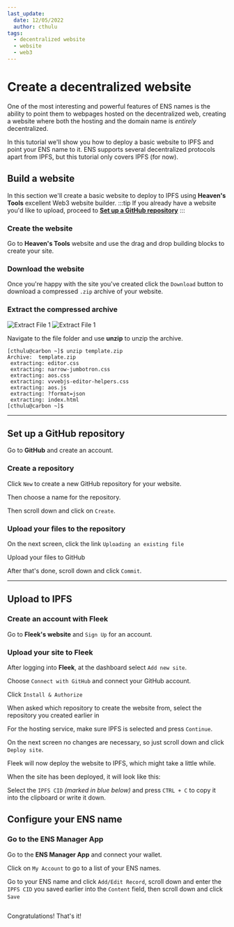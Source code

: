 ```yaml
---
last_update:
  date: 12/05/2022
  author: cthulu
tags:
  - decentralized website
  - website
  - web3
---
```


# Create a decentralized website
One of the most interesting and powerful features of ENS names is the ability to point them to webpages hosted on the decentralized web, creating a website where both the hosting and the domain name is *entirely* decentralized.

In this tutorial we'll show you how to deploy a basic website to IPFS and point your ENS name to it.
ENS supports several decentralized protocols apart from IPFS, but this tutorial only covers IPFS (for now).

## Build a website
In this section we'll create a basic website to deploy to IPFS using <Link to="https://heavens.tools"><b>Heaven's Tools</b></Link> excellent Web3 website builder.
:::tip
If you already have a website you'd like to upload, proceed to [**Set up a GitHub repository**](#set-up-a-github-repository)
:::

### Create the website
Go to <Link to="https://heavens.tools"><b>Heaven's Tools</b></Link> website and use the drag and drop building blocks to create your site.
<BrowserWindow url="heavens.tools">
  <Image img="/img/tutorials/decentralized_website_1.png" />
</BrowserWindow>

### Download the website
Once you're happy with the site you've created click the `Download` button to download a compressed `.zip` archive of your website. 
<BrowserWindow url="heavens.tools">
  <Image img="/img/tutorials/decentralized_website_2.png" />
</BrowserWindow>

### Extract the compressed archive
<Tabs>
  <TabItem value="windows" label="Windows">
    <BrowserWindow url="app.ens.domains">
    </BrowserWindow>
  </TabItem>
  <TabItem value="macos" label="Mac OS" default>
    <BrowserWindow>
      <img
        src={require('/img/tutorials/extract_file_macos_1.png').default}
        alt="Extract File 1"
      />
    </BrowserWindow>
    <BrowserWindow>
      <img
        src={require('/img/tutorials/extract_file_macos_2.png').default}
        alt="Extract File 1"
      />
    </BrowserWindow>
  </TabItem>
  <TabItem value="linux" label="Linux">
    <p>Navigate to the file folder and use <b>unzip</b> to unzip the archive.</p>

    [cthulu@carbon ~]$ unzip template.zip
    Archive:  template.zip
     extracting: editor.css
     extracting: narrow-jumbotron.css
     extracting: aos.css
     extracting: vvvebjs-editor-helpers.css
     extracting: aos.js
     extracting: ?format=json
     extracting: index.html
    [cthulu@carbon ~]$ 
    
  </TabItem>
</Tabs>

---

## Set up a GitHub repository
Go to <Link to="https://github.com"><b>GitHub</b></Link> and create an account.

### Create a repository
Click `New` to create a new GitHub repository for your website.
<BrowserWindow url="github.com">
  <Image img="/img/tutorials/decentralized_website_3.png" />
</BrowserWindow>

Then choose a name for the repository.
<BrowserWindow url="github.com">
  <Image img="/img/tutorials/decentralized_website_4.png" />
</BrowserWindow>

Then scroll down and click on `Create`.
<BrowserWindow url="github.com">
  <Image img="/img/tutorials/decentralized_website_4.png" />
</BrowserWindow>
<BrowserWindow url="github.com">
  <Image img="/img/tutorials/decentralized_website_5.png" />
</BrowserWindow>

### Upload your files to the repository
On the next screen, click the link `Uploading an existing file`
<BrowserWindow url="github.com">
  <Image img="/img/tutorials/decentralized_website_6.png" />
</BrowserWindow>

Upload your files to GitHub
<BrowserWindow url="github.com">
  <Image img="/img/tutorials/decentralized_website_7.png" />
</BrowserWindow>

After that's done, scroll down and click `Commit`.
<BrowserWindow url="github.com">
  <Image img="/img/tutorials/decentralized_website_8.png" />
</BrowserWindow>

---

## Upload to IPFS

### Create an account with Fleek
Go to <Link to="https://fleek.co"><b>Fleek's website</b></Link> and `Sign Up` for an account.

### Upload your site to Fleek
After logging into <Link to="https://fleek.co"><b>Fleek</b></Link>, at the dashboard select `Add new site`.
<BrowserWindow url="fleek.co">
  <Image img="/img/tutorials/create_website_fleek_1.png" />
</BrowserWindow>

Choose `Connect with GitHub` and connect your GitHub account. 
<BrowserWindow url="fleek.co">
  <Image img="/img/tutorials/create_website_fleek_2.png" />
</BrowserWindow>

Click `Install & Authorize`
<BrowserWindow url="fleek.co">
  <Image img="/img/tutorials/create_website_fleek_3.png" />
</BrowserWindow>

When asked which repository to create the website from, select the repository you created earlier in [](#step-1-create-a-repository)
<BrowserWindow url="fleek.co">
  <Image img="/img/tutorials/create_website_fleek_4.png" />
</BrowserWindow>

For the hosting service, make sure IPFS is selected and press `Continue`.
<BrowserWindow url="fleek.co">
  <Image img="/img/tutorials/create_website_fleek_5.png" />
</BrowserWindow>

On the next screen no changes are necessary, so just scroll down and click `Deploy site`.
<BrowserWindow url="fleek.co">
  <Image img="/img/tutorials/create_website_fleek_6.png" />
</BrowserWindow>

Fleek will now deploy the website to IPFS, which might take a little while.
<BrowserWindow url="fleek.co">
  <Image img="/img/tutorials/create_website_fleek_7.png" />
</BrowserWindow>

When the site has been deployed, it will look like this:
<BrowserWindow url="fleek.co">
  <Image img="/img/tutorials/create_website_fleek_8.png" />
</BrowserWindow>

Select the `IPFS CID` *(marked in blue below)* and press `CTRL + C` to copy it into the clipboard or write it down.
<BrowserWindow url="fleek.co">
  <Image img="/img/tutorials/create_website_fleek_9.png" />
</BrowserWindow>

## Configure your ENS name

### Go to the ENS Manager App
Go to the <Link to="https://app.ens.domains"><b>ENS Manager App</b></Link> and connect your wallet.
<BrowserWindow url="app.ens.domains">
  <Image img="/img/tutorials/create_website_ens_1.png"/>
</BrowserWindow>

Click on `My Account` to go to a list of your ENS names.
<BrowserWindow url="app.ens.domains">
  <Image img="/img/tutorials/create_website_ens_2.png"/>
</BrowserWindow>

Go to your ENS name and click `Add/Edit Record`, scroll down and enter the `IPFS CID` you saved earlier into the `Content` field, then scroll down and click `Save`
<BrowserWindow url="app.ens.domains">
  <Image img="/img/tutorials/create_website_ens_3.png"/>
</BrowserWindow>

<BrowserWindow url="app.ens.domains">
  <Image img="/img/tutorials/create_website_ens_4.png"/>
</BrowserWindow>

Congratulations! That's it!

